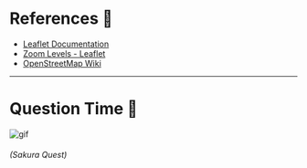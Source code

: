 
# References 💼

- [Leaflet Documentation](https://leafletjs.com/reference-1.6.0.html)
- [Zoom Levels - Leaflet](https://leafletjs.com/examples/zoom-levels/)
- [OpenStreetMap Wiki](https://wiki.openstreetmap.org/wiki/Tiles)

---

# Question Time 🙋

![gif](https://raw.githubusercontent.com/febriansyah4299/GIF/master/sakuraquest.gif)

###### (Sakura Quest)

